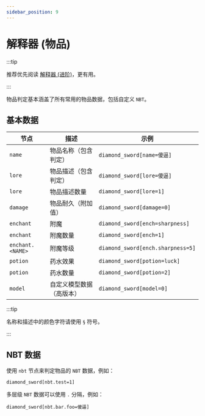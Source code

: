 ```yaml
---
sidebar_position: 9
---
```


# 解释器 (物品)

:::tip

推荐优先阅读 [解释器 (进阶)](parser_advance)，更有用。

:::

物品判定基本涵盖了所有常用的物品数据，包括自定义 `NBT`。

## 基本数据

| 节点             | 描述                     | 示例                              |
| ---------------- | ------------------------ | --------------------------------- |
| `name`           | 物品名称（包含判定）     | `diamond_sword[name=傻逼]`        |
| `lore`           | 物品描述（包含判定）     | `diamond_sword[lore=傻逼]`        |
| `lore`           | 物品描述数量             | `diamond_sword[lore=1]`           |
| `damage`         | 物品耐久（附加值）       | `diamond_sword[damage=0]`         |
| `enchant`        | 附魔                     | `diamond_sword[ench=sharpness]`   |
| `enchant`        | 附魔数量                 | `diamond_sword[ench=1]`           |
| `enchant.<NAME>` | 附魔等级                 | `diamond_sword[ench.sharpness=5]` |
| `potion`         | 药水效果                 | `diamond_sword[potion=luck]`      |
| `potion`         | 药水数量                 | `diamond_sword[potion=2]`         |
| `model`          | 自定义模型数据（高版本） | `diamond_sword[model=0]`          |

:::tip

名称和描述中的颜色字符请使用 `§` 符号。

:::

## NBT 数据

使用 `nbt` 节点来判定物品的 `NBT` 数据，例如：

```text
diamond_sword[nbt.test=1]
```

多层级 `NBT` 数据可以使用 `.` 分隔，例如：

```text
diamond_sword[nbt.bar.foo=傻逼]
```

